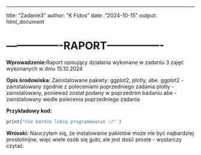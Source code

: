 ---
title: "Zadanie3"
author: "K Fidos"
date: "2024-10-15"
output: html_document

# ----------------RAPORT----------------



**Wprowadzenie:**Raport opisujący działania wykonane w zadaniu 3 zajęć wykonanych w dniu
15.10.2024 

**Opis środowiska:** Zainstalowane pakiety: ggplot2, plotly,
abe. ggplot2 -zainstalowany zgodnie z poleceniami poprzedniego zadania
plotly - zainstalowany, ponieważ został podany w poprzednim badaniu
abe - zainstalowany wedle polecenia poprzedniego zadania 

**Przykładowy kod:**

```{r}
print("nie bardzo lubię programowanie :/" )
```

**Wnioski:** Nauczyłam się, że instalowanie pakietów może nie być
najbardziej prostolinijne, więc wiele osób się gubi, ale jest dość
proste - wystarczy czytać.
